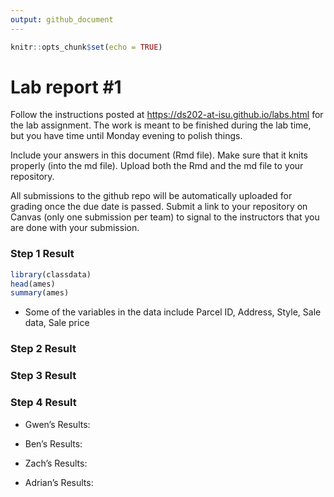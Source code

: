 ```yaml
---
output: github_document
---
```


<!-- README.md is generated from README.Rmd. Please edit the README.Rmd file -->

```r
knitr::opts_chunk$set(echo = TRUE)
```

# Lab report #1

Follow the instructions posted at <https://ds202-at-isu.github.io/labs.html> for the lab assignment. The work is meant to be finished during the lab time, but you have time until Monday evening to polish things.

Include your answers in this document (Rmd file). Make sure that it knits properly (into the md file). Upload both the Rmd and the md file to your repository.

All submissions to the github repo will be automatically uploaded for grading once the due date is passed. Submit a link to your repository on Canvas (only one submission per team) to signal to the instructors that you are done with your submission.

### Step 1 Result

```r
library(classdata)
head(ames)
summary(ames)
```

-   Some of the variables in the data include Parcel ID, Address, Style, Sale data, Sale price

### Step 2 Result

### Step 3 Result

### Step 4 Result

-   Gwen's Results:

-   Ben's Results:

-   Zach's Results:

-   Adrian's Results:

